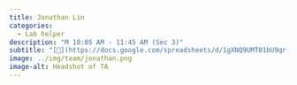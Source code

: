 ```yaml
---
title: Jonathan Lin
categories: 
  - Lab helper
description: "M 10:05 AM - 11:45 AM (Sec 3)"
subtitle: "[🔗](https://docs.google.com/spreadsheets/d/1gXNQ9UMT01bU9qr-YDsA2GIpslldHmfwPg1gcOj2GTA/edit?usp=sharing)"
image: ../img/team/jonathan.png
image-alt: Headshot of TA
---
```


